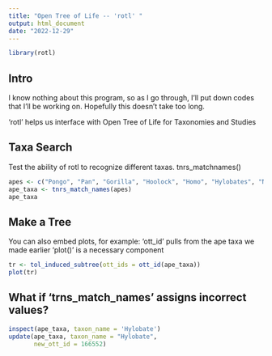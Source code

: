 ```yaml
---
title: "Open Tree of Life -- 'rotl' "
output: html_document
date: "2022-12-29"
---
```


```r
library(rotl)
```

## Intro

I know nothing about this program, so as I go through, I'll put down codes that I'll be working on. Hopefully this doesn't take too long.

'rotl' helps us interface with Open Tree of Life for Taxonomies and Studies

## Taxa Search

Test the ability of rotl to recognize different taxas.
tnrs_matchnames()

```r
apes <- c("Pongo", "Pan", "Gorilla", "Hoolock", "Homo", "Hylobates", "Nomascus")
ape_taxa <- tnrs_match_names(apes)
ape_taxa
```

## Make a Tree

You can also embed plots, for example:
'ott_id' pulls from the ape taxa we made earlier
'plot()' is a necessary component

```r
tr <- tol_induced_subtree(ott_ids = ott_id(ape_taxa))
plot(tr)
```

## What if 'trns_match_names' assigns incorrect values? 




``` r
inspect(ape_taxa, taxon_name = 'Hylobate')
update(ape_taxa, taxon_name = "Hylobate",
       new_ott_id = 166552)

```



